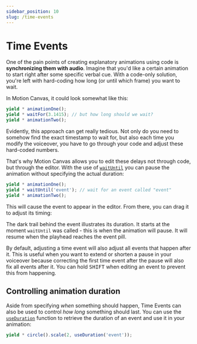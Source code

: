 ```yaml
---
sidebar_position: 10
slug: /time-events
---
```



# Time Events

One of the pain points of creating explanatory animations using code is
**synchronizing them with audio**. Imagine that you'd like a certain animation
to start right after some specific verbal cue. With a code-only solution, you're
left with hard-coding how long (or until which frame) you want to wait.

In Motion Canvas, it could look somewhat like this:

```ts
yield * animationOne();
yield * waitFor(3.1415); // but how long should we wait?
yield * animationTwo();
```

Evidently, this approach can get really tedious. Not only do you need to somehow
find the exact timestamp to wait for, but also each time you modify the
voiceover, you have to go through your code and adjust these hard-coded numbers.

That's why Motion Canvas allows you to edit these delays not through code, but
through the editor. With the use of [`waitUntil`](/api/core/flow#waitUntil) you
can pause the animation without specifying the actual duration:

```ts
yield * animationOne();
yield * waitUntil('event'); // wait for an event called "event"
yield * animationTwo();
```

This will cause the event to appear in the editor. From there, you can drag it
to adjust its timing:

<UI className="image-inline" />

The dark trail behind the event illustrates its duration. It starts at the
moment `waitUntil` was called - this is when the animation will pause. It will
resume when the playhead reaches the event pill.

By default, adjusting a time event will also adjust all events that happen after
it. This is useful when you want to extend or shorten a pause in your voiceover
because correcting the first time event after the pause will also fix all events
after it. You can hold <kbd>SHIFT</kbd> when editing an event to prevent this
from happening.

## Controlling animation duration

Aside from specifying _when_ something should happen, Time Events can also be
used to control _how long_ something should last. You can use the
[`useDuration`](/api/core/utils#useDuration) function to retrieve the duration
of an event and use it in your animation:

```ts
yield * circle().scale(2, useDuration('event'));
```
